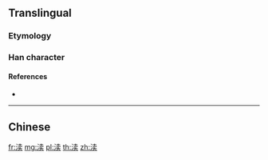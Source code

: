 {{also|瀆}}
==Translingual==
{{Han simplified forms|瀆|涜|渎|ex=y}}

===Etymology===
{{Han simp|瀆|f=賣|t=卖}}

===Han character===
{{Han char|rn=85|rad=水|as=08|sn=11|four=|canj=EJNK|ids=⿰氵卖}}

====References====
* {{Han ref|kx=0633.371|hdz=31643.060|uh=6E0E|ud=28174}}

----

==Chinese==
{{zh-see|瀆}}

[[fr:渎]]
[[mg:渎]]
[[pl:渎]]
[[th:渎]]
[[zh:渎]]